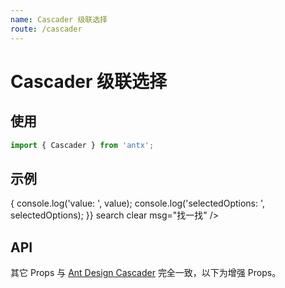 ```yaml
---
name: Cascader 级联选择
route: /cascader
---
```



# Cascader 级联选择

## 使用

```js
import { Cascader } from 'antx';
```

## 示例

<Playground>
  <Cascader
    data={[
      {
        id: 'tiger',
        name: '🐅 小脑斧',
        children: [{ id: 'little tiger', name: '🐅 小脑斧的儿子' }],
      },
      { id: 'dog', name: '🐶 小狗子', children: [{ id: 'little dog', name: '🐶 小狗子的儿子' }] },
      { id: 'cat', name: '🐱 小猫崽' },
    ]}
    keys={['id', 'name']}
    onChange={(value, selectedOptions) => {
      console.log('value: ', value);
      console.log('selectedOptions: ', selectedOptions);
    }}
    search
    clear
    msg="找一找"
  />
</Playground>

## API

其它 Props 与 [Ant Design Cascader](https://ant.design/components/cascader-cn/) 完全一致，以下为增强 Props。

<PropsTable of={Cascader} />
